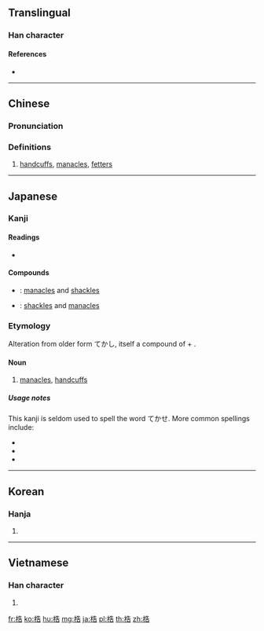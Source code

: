 ==Translingual==

===Han character===
{{Han char|rn=75|rad=木|as=07|sn=11|four=44961|canj=DHGR|ids=⿰木告}}

====References====
* {{Han ref|kx=0528.210|dkj=14841|dj=0917.090|hdz=21215.080|uh=688F|ud=26767|bh=D5C0|bd=54720}}

----

==Chinese==
{{zh-forms}}

===Pronunciation===
{{zh-pron
|m=gù
|c=guk1
|mc=y
|oc=y
|ma=
|cat=n
}}

===Definitions===
{{zh-hanzi}}

# [[handcuffs]], [[manacle]]s, [[fetter]]s

----

==Japanese==

===Kanji===
{{ja-kanji|grade=uc|rs=木07}}

====Readings====
* {{ja-readings|on=[[こく]] (koku), [[かく]] (kaku)|kun=[[てかせ]] (tekase)}}

====Compounds====
* {{ja-r|梏桎|こくしつ}}: [[manacles]] and [[shackles]]
* {{ja-r|桎梏|しっこく}}: [[shackles]] and [[manacles]]

===Etymology===
Alteration from older form てかし, itself a compound of {{m|ja|手||hand|tr=te}} + {{m|ja|架す||to bridge, to join two sides|tr=kasu}}.

====Noun====
# [[manacles]], [[handcuffs]]

=====Usage notes=====
This kanji is seldom used to spell the word てかせ. More common spellings include:
* {{l|ja|手枷}}
* {{l|ja|手械}}
* {{l|ja|手桎}}

----

==Korean==

===Hanja===
{{ko-hanja|hangeul=곡|eumhun=|rv=gok|mr=kok|y=kok}}

# {{defn|lang=ko|sort=木07}}

----

==Vietnamese==

===Han character===
{{vi-readings|rs=木07|hanviet=gáo}}

# {{defn|lang=vi|sort=木07}}

[[fr:梏]]
[[ko:梏]]
[[hu:梏]]
[[mg:梏]]
[[ja:梏]]
[[pl:梏]]
[[th:梏]]
[[zh:梏]]